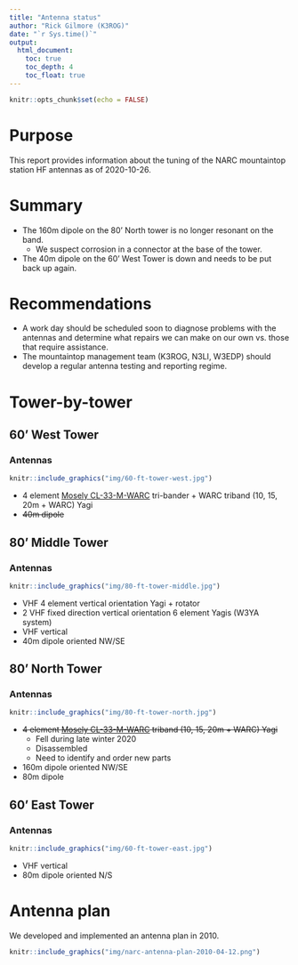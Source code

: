 ```yaml
---
title: "Antenna status"
author: "Rick Gilmore (K3ROG)"
date: "`r Sys.time()`"
output:
  html_document:
    toc: true
    toc_depth: 4
    toc_float: true
---
```


```r
knitr::opts_chunk$set(echo = FALSE)
```

# Purpose

This report provides information about the tuning of the NARC mountaintop station HF antennas as of 2020-10-26.

# Summary

- The 160m dipole on the 80' North tower is no longer resonant on the band.
    - We suspect corrosion in a connector at the base of the tower.
- The 40m dipole on the 60' West Tower is down and needs to be put back up again.

# Recommendations

- A work day should be scheduled soon to diagnose problems with the antennas and determine what repairs we can make on our own vs. those that require assistance.
- The mountaintop management team (K3ROG, N3LI, W3EDP) should develop a regular antenna testing and reporting regime.

# Tower-by-tower

## 60' West Tower

### Antennas

```r
knitr::include_graphics("img/60-ft-tower-west.jpg")
```

- 4 element [Mosely CL-33-M-WARC](http://www.mosley-electronics.com/classic.html) tri-bander + WARC triband (10, 15, 20m + WARC) Yagi
- ~~40m dipole~~

## 80' Middle Tower

### Antennas

```r
knitr::include_graphics("img/80-ft-tower-middle.jpg")
```

- VHF 4 element vertical orientation Yagi + rotator
- 2 VHF fixed direction vertical orientation 6 element Yagis (W3YA system)
- VHF vertical
- 40m dipole oriented NW/SE

## 80' North Tower

### Antennas

```r
knitr::include_graphics("img/80-ft-tower-north.jpg")
```

- ~~4 element [Mosely CL-33-M-WARC](http://www.mosley-electronics.com/classic.html) triband (10, 15, 20m + WARC) Yagi~~
  - Fell during late winter 2020
  - Disassembled
  - Need to identify and order new parts
- 160m dipole oriented NW/SE
- 80m dipole

## 60' East Tower

### Antennas

```r
knitr::include_graphics("img/60-ft-tower-east.jpg")
```

- VHF vertical
- 80m dipole oriented N/S

# Antenna plan

We developed and implemented an antenna plan in 2010.

```r
knitr::include_graphics("img/narc-antenna-plan-2010-04-12.png")
```
